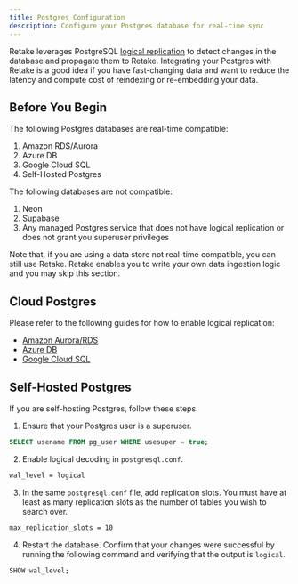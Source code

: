```yaml
---
title: Postgres Configuration
description: Configure your Postgres database for real-time sync
---
```


Retake leverages PostgreSQL [logical replication](https://www.postgresql.org/docs/current/logical-replication.html) to
detect changes in the database and propagate them to Retake. Integrating your Postgres with Retake is a good
idea if you have fast-changing data and want to reduce the latency and compute cost of reindexing or re-embedding
your data.

## Before You Begin

The following Postgres databases are real-time compatible:

1. Amazon RDS/Aurora
2. Azure DB
3. Google Cloud SQL
4. Self-Hosted Postgres

The following databases are not compatible:

1. Neon
2. Supabase
3. Any managed Postgres service that does not have logical replication or does not grant you superuser privileges

<Note>
  Note that, if you are using a data store not real-time compatible, you can
  still use Retake. Retake enables you to write your own data ingestion logic
  and you may skip this section.
</Note>

## Cloud Postgres

Please refer to the following guides for how to enable logical replication:

- [Amazon Aurora/RDS](https://docs.aws.amazon.com/AmazonRDS/latest/AuroraUserGuide/AuroraPostgreSQL.Replication.Logical.html)
- [Azure DB](https://learn.microsoft.com/en-us/azure/postgresql/single-server/concepts-logical#set-up-your-server)
- [Google Cloud SQL](https://cloud.google.com/sql/docs/postgres/replication/configure-logical-replication#configuring-your-postgresql-instance)

## Self-Hosted Postgres

If you are self-hosting Postgres, follow these steps.

1. Ensure that your Postgres user is a superuser.

```sql
SELECT usename FROM pg_user WHERE usesuper = true;
```

2. Enable logical decoding in `postgresql.conf`.

```bash
wal_level = logical
```

3. In the same `postgresql.conf` file, add replication slots.
   You must have at least as many replication slots as the number of tables you wish to search over.

```bash
max_replication_slots = 10
```

4. Restart the database. Confirm that your changes were successful by running the following command and verifying that
   the output is `logical`.

```sql
SHOW wal_level;
```
